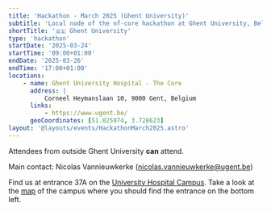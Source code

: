 ```yaml
---
title: 'Hackathon - March 2025 (Ghent University)'
subtitle: 'Local node of the nf-core hackathon at Ghent University, Belgium'
shortTitle: '🇧🇪 Ghent University'
type: 'hackathon'
startDate: '2025-03-24'
startTime: '09:00+01:00'
endDate: '2025-03-26'
endTime: '17:00+01:00'
locations:
    - name: Ghent University Hospital - The Core
      address: |
          Corneel Heymanslaan 10, 9000 Gent, Belgium
      links:
          - https://www.ugent.be/
      geoCoordinates: [51.025974, 3.728623]
layout: '@layouts/events/HackathonMarch2025.astro'
---
```


Attendees from outside Ghent University **can** attend.

Main contact: Nicolas Vannieuwkerke ([nicolas.vannieuwkerke@ugent.be](mailto:nicolas.vannieuwkerke@ugent.be))

Find us at entrance 37A on the [University Hospital Campus](https://maps.app.goo.gl/uurtma43y5QXm3WZ8). Take a look at the [map](https://uzgent.paddlecms.net/sites/default/files/2020-10/campusplan.pdf) of the campus where you should find the entrance on the bottom left.
